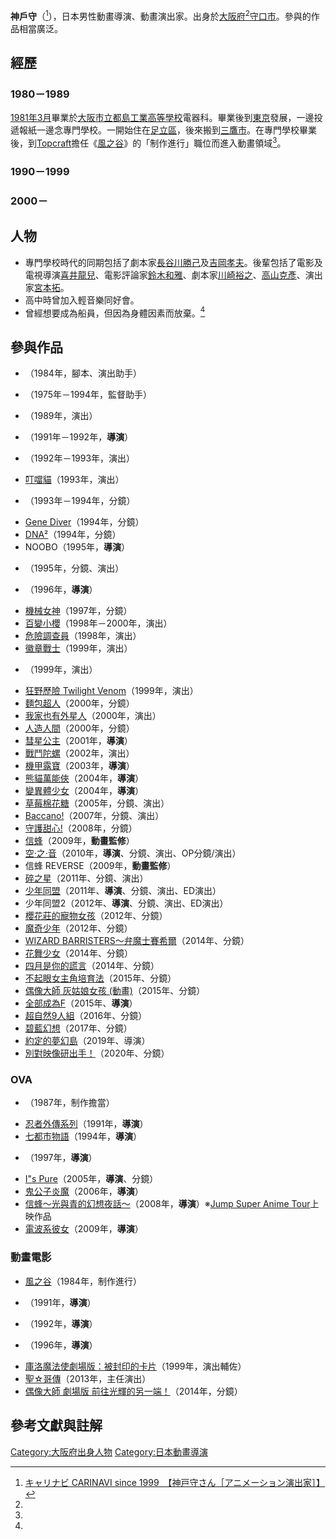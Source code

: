 {{blpsources|time=2021-06-01}}
{{noteTA|G1=Anime}}
{{Japanese|japanese=神戸 守|kana=かんべ まもる|romaji=Kanbe Mamoru}}
'''神戶守'''（{{bd|1962年}}<ref name="carinavi2002">[http://www.carinavi.org/ja/career/194/index.jsp キャリナビ CARINAVI since 1999　【神戸守さん［アニメーション演出家］】] {{webarchive|url=https://web.archive.org/web/20120302205029/http://www.carinavi.org/ja/career/194/index.jsp |date=2012-03-02 }}</ref>），日本男性動畫導演、動畫演出家。出身於[[大阪府|大阪府]]<ref name="carinavi2002"/>[[守口市|守口市]]。參與的作品相當廣泛。

== 經歷 ==
=== 1980－1989 ===
[[1981年3月|1981年3月]]畢業於[[大阪市立都島工業高等學校|大阪市立都島工業高等學校]]電器科。畢業後到[[東京|東京]]發展，一邊投遞報紙一邊念專門學校。一開始住在[[足立區|足立區]]，後來搬到[[三鷹市|三鷹市]]。在專門學校畢業後，到[[Topcraft|Topcraft]]擔任《[[風之谷_(電影)|風之谷]]》的「制作進行」職位而進入動畫領域<ref name="carinavi2002"/>。

=== 1990－1999 ===

=== 2000－ ===

== 人物 ==
* 專門學校時代的同期包括了劇本家[[長谷川勝己|長谷川勝己]]及[[吉岡孝夫|吉岡孝夫]]。後輩包括了電影及電視導演[[喜井龍兒|喜井龍兒]]、電影評論家[[鈴木和雅|鈴木和雅]]、劇本家[[川崎裕之|川崎裕之]]、[[高山克彥|高山克彥]]、演出家[[宮本拓|宮本拓]]。
* 高中時曾加入輕音樂同好會。
* 曾經想要成為船員，但因為身體因素而放棄。<ref name="carinavi2002"/>

== 參與作品 ==
* {{lang|ja|コアラボーイ コッキィ}}（1984年，腳本、演出助手）
* {{lang|ja|まんが日本昔ばなし}}（1975年－1994年，監督助手）
* {{Link-ja|貓咪也瘋狂|ホワッツマイケル}}（1989年，演出）
* {{lang|ja|おばけのホーリー}}（1991年－1992年，'''導演'''）
* {{lang|ja|チロリン村物語}}（1992年－1993年，演出）
* [[叮噹貓|叮噹貓]]（1993年，演出）
* {{lang|ja|恐竜惑星}}（1993年－1994年，分鏡）
* [[Gene_Diver|Gene Diver]]（1994年，分鏡）
* [[DNA²|DNA²]]（1994年，分鏡）
* NOOBO（1995年，'''導演'''）
* {{lang|ja|ヤンボウ ニンボウ トンボウ}}（1995年，分鏡、演出）
* {{lang|ja|はりもぐハーリー}}（1996年，'''導演'''）
* [[機械女神|機械女神]]（1997年，分鏡）
* [[百變小櫻|百變小櫻]]（1998年－2000年，演出）
* [[危險調查員|危險調查員]]（1998年，演出）
* [[徽章戰士|徽章戰士]]（1999年，演出）
* {{lang|ja|週刊ストーリーランド}}（1999年，演出）
* [[狂野歷險_Twilight_Venom|狂野歷險 Twilight Venom]]（1999年，演出）
* [[麵包超人|麵包超人]]（2000年，分鏡）
* [[我家也有外星人|我家也有外星人]]（2000年，演出）
* [[人造人間|人造人間]]（2000年，分鏡）
* [[彗星公主_(動畫)|彗星公主]]（2001年，'''導演'''）
* [[戰鬥陀螺|戰鬥陀螺]]（2002年，演出）
* [[機甲露寶|機甲露寶]]（2003年，'''導演'''）
* [[熊貓萬能俠|熊貓萬能俠]]（2004年，'''導演'''）
* [[變異體少女|變異體少女]]（2004年，'''導演'''）
* [[草莓棉花糖|草莓棉花糖]]（2005年，分鏡、演出）
* [[Baccano!|Baccano!]]（2007年，分鏡、演出）
* [[守護甜心!|守護甜心!]]（2008年，分鏡）
* [[信蜂|信蜂]]（2009年，'''動畫監修'''）
* [[空·之·音|空·之·音]]（2010年，'''導演'''、分鏡、演出、OP分鏡/演出）
* 信蜂 REVERSE（2009年，'''動畫監修'''）
* [[碎之星|碎之星]]（2011年、分鏡、演出）
* [[少年同盟|少年同盟]]（2011年、'''導演'''、分鏡、演出、ED演出）
* 少年同盟2（2012年、'''導演'''、分鏡、演出、ED演出）
* [[櫻花莊的寵物女孩|櫻花莊的寵物女孩]]（2012年、分鏡）
* [[魔奇少年|魔奇少年]]（2012年、分鏡）
* [[WIZARD_BARRISTERS～弁魔士賽希爾|WIZARD BARRISTERS～弁魔士賽希爾]]（2014年、分鏡）
* [[花舞少女|花舞少女]]（2014年、分鏡）
* [[四月是你的謊言|四月是你的謊言]]（2014年、分鏡）
* [[不起眼女主角培育法|不起眼女主角培育法]]（2015年、分鏡）
* [[偶像大師_灰姑娘女孩_(動畫)|偶像大師 灰姑娘女孩 (動畫)]]（2015年、分鏡）
* [[全部成為F|全部成為F]]（2015年、'''導演'''）
* [[超自然9人組|超自然9人組]]（2016年、分鏡）
* [[碧藍幻想|碧藍幻想]]（2017年、分鏡）
* [[約定的夢幻島|約定的夢幻島]]（2019年、導演）
* [[別對映像研出手！|別對映像研出手！]]（2020年、分鏡）

=== OVA ===
* {{lang|ja|ぷッつんメイクLOVE}}（1987年，制作擔當）
* [[忍者外傳系列|忍者外傳系列]]（1991年，'''導演'''）
* [[七都市物語|七都市物語]]（1994年，'''導演'''）
* {{lang|ja|サイコダイバー魔性菩薩}}（1997年，'''導演'''）
* [[I"s#OVA|I"s Pure]]（2005年，'''導演'''、分鏡）
* [[鬼公子炎魔|鬼公子炎魔]]（2006年，'''導演'''）
* [[信蜂|信蜂～光與青的幻想夜話～]]（2008年，'''導演'''）※[[Jump_Super_Anime_Tour|Jump Super Anime Tour]]上映作品
* [[電波系彼女|電波系彼女]]（2009年，'''導演'''）

=== 動畫電影 ===
* [[風之谷_(電影)|風之谷]]（1984年，制作進行）
* {{lang|ja|タイコンデロンガのいる海}}（1991年，'''導演'''）
* {{lang|ja|なっちゃんのケヤキ}}（1992年，'''導演'''）
* {{lang|ja|くもりのち晴れ}}（1996年，'''導演'''）
* [[百變小櫻#庫洛魔法使劇場版：被封印的卡片|庫洛魔法使劇場版：被封印的卡片]]（1999年，演出輔佐）
* [[聖☆哥傳|聖☆哥傳]]（2013年，主任演出）
* [[偶像大師_劇場版_前往光輝的另一端！|偶像大師 劇場版 前往光輝的另一端！]]（2014年，分鏡）

== 參考文獻與註解 ==
{{Reflist}}

{{normdaten}}
{{DEFAULTSORT:kanbe mamoru}}
[[Category:大阪府出身人物|Category:大阪府出身人物]]
[[Category:日本動畫導演|Category:日本動畫導演]]